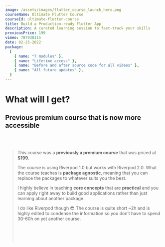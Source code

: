 ```yaml
---
image: /assets/images/flutter_course_launch_hero.png
courseName: Ultimate Flutter Course
courseId: ultimate-flutter-course
title: Build a Production-ready Flutter App
description: A curated learning session to fast-track your skills
previousPrice: 199
vimeo: 787938115
date: 02-25-2022
package:
  [
    { name: "7 modules" },
    { name: "Lifetime access" },
    { name: "Before and after source code for all videos" },
    { name: "All future updates" },
  ]
---
```



# What will I get?

## Previous premium course that is now more accessible
<br/><br/>

>This course was a **previously a premium course** that was priced at **$199**.
>
>The course is using Riverpod 1.0 but works with Riverpod 2.0. What the course
>teaches is **package agnostic**, meaning that you can replace the packages to
>whatever suits you the best.
>
>I highly believe in teaching **core concepts** that are **practical** and you can
>apply right away to build good applications rather than just learning about another package.
>
>I do like Riverpod though 😎 The course is quite short ~2h and is highly edited to condense
>the information so you don’t have to spend 30-60h on yet another course.
<br/><br/><br/><br/><br/>

<ModuleCard
  number={1}
  title="Module 1: Structure and Building UI"
  description="Setting up the base structure of the project as well as building out the UI are two very important parts"
/>
<ModuleCard
  number={2}
  title="Module 1: Structure and Building UI"
  description="Setting up the base structure of the project as well as building out the UI are two very important parts"
/>
<ModuleCard
  number={3}
  title="Module 1: Structure and Building UI"
  description="Setting up the base structure of the project as well as building out the UI are two very important parts"
/>
<ModuleCard
  number={4}
  title="Module 1: Structure and Building UI"
  description="Setting up the base structure of the project as well as building out the UI are two very important parts"
/>
<ModuleCard
  number={5}
  title="Module 1: Structure and Building UI"
  description="Setting up the base structure of the project as well as building out the UI are two very important parts"
/>
